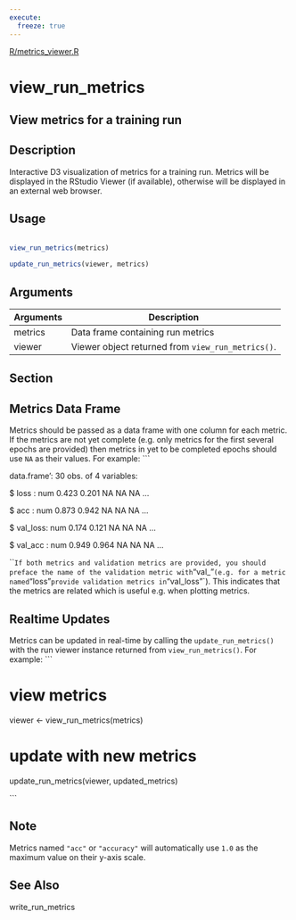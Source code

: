 ```yaml
---
execute:
  freeze: true
---
```


[R/metrics_viewer.R](https://github.com/rstudio/tfruns//blob/main/R/metrics_viewer.R#L32) 

# view_run_metrics

## View metrics for a training run

## Description
 Interactive D3 visualization of metrics for a training run. Metrics will be displayed in the RStudio Viewer (if available), otherwise will be displayed in an external web browser. 


## Usage
```r
 
view_run_metrics(metrics) 
 
update_run_metrics(viewer, metrics) 
```

## Arguments
|Arguments|Description|
|---|---|
| metrics | Data frame containing run metrics |
| viewer | Viewer object returned from `view_run_metrics()`. |


## Section

## Metrics Data Frame

   Metrics should be passed as a data frame with one column for each metric. If the metrics are not yet complete (e.g. only metrics for the first several epochs are provided) then metrics in yet to be completed epochs should use `NA` as their values. For example:  ```

data.frame':	30 obs. of  4 variables: 

$ loss    : num  0.423 0.201 NA NA NA ... 

$ acc     : num  0.873 0.942 NA NA NA ... 

$ val_loss: num  0.174 0.121 NA NA NA ... 

$ val_acc : num  0.949 0.964 NA NA NA ... 

```  If both metrics and validation metrics are provided, you should preface the name of the validation metric with `"val_"` (e.g. for a metric named `"loss"` provide validation metrics in `"val_loss"`). This indicates that the metrics are related which is useful e.g. when plotting metrics. 

## Realtime Updates

   Metrics can be updated in real-time by calling the `update_run_metrics()` with the run viewer instance returned from `view_run_metrics()`. For example:  ```

# view metrics 

viewer <- view_run_metrics(metrics) 

 

# update with new metrics 

update_run_metrics(viewer, updated_metrics) 

``` 


## Note
 Metrics named `"acc"` or `"accuracy"` will automatically use `1.0` as the maximum value on their y-axis scale. 


## See Also
 write_run_metrics 

